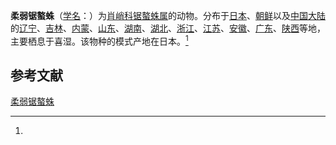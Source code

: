 {{Speciesbox
| name = 柔弱锯螯蛛
| status = 
| status_system = 
| image = 
| genus = Dyschiriognatha
| species = tenera
| authority = (Karsch, 1879)<ref name='id13378'>{{cite web| url =http://www.bioinfo.cn/db05/BjdwSpecies.php?action=view&id=13378| title =柔弱锯螯蛛| work =《中国动物物种编目数据库》| publisher =中国科学院微生物研究所| author =中国科学院动物研究所| accessdate =2009-04-28| archive-date =2016-03-05| archive-url =https://web.archive.org/web/20160305044800/http://www.bioinfo.cn/db05/BjdwSpecies.php?action=view&id=13378| dead-url =yes}}</ref>
}}

'''柔弱锯螯蛛'''（[[学名|学名]]：{{lang|la|''Dyschiriognatha tenera''}}）为[[肖峭科|肖峭科]][[锯螯蛛属|锯螯蛛属]]的动物。分布于[[日本|日本]]、[[朝鲜|朝鲜]]以及[[中国大陆|中国大陆]]的[[辽宁|辽宁]]、[[吉林|吉林]]、[[内蒙|内蒙]]、[[山东|山东]]、[[湖南|湖南]]、[[湖北|湖北]]、[[浙江|浙江]]、[[江苏|江苏]]、[[安徽|安徽]]、[[广东|广东]]、[[陕西|陕西]]等地，主要栖息于喜湿。该物种的模式产地在日本。<ref name='id13378'/>

== 参考文献 ==
{{reflist}}

{{Wikispecies|Dyschiriognatha tenera}}

[[Category:锯螯蛛属|柔弱锯螯蛛]]


{{蜘蛛小作品}}
